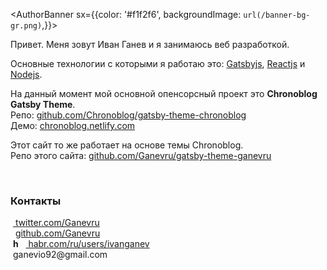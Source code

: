 <AuthorBanner sx={{color: '#f1f2f6', backgroundImage: `url(/banner-bg-gr.png)`,}}>
  <AuthorBannerAvatar />
  <div>
    <AuthorBannerHeading as='h1' sx={{fontSize: [7]}} />
    <AuthorBannerDescription />
    <SocialLinks fontSize="30px" />
  </div>
</AuthorBanner>

Привет. Меня зовут Иван Ганев и я занимаюсь веб разработкой.

Основные технологии с которыми я работаю это: [Gatsbyjs](https://www.gatsbyjs.org/), [Reactjs](https://reactjs.org/) и [Nodejs](https://nodejs.org).

На данный момент мой основной опенсорсный проект это **Chronoblog Gatsby Theme**.  
Репо: [github.com/Chronoblog/gatsby-theme-chronoblog](https://github.com/Chronoblog/gatsby-theme-chronoblog)  
Демо: [chronoblog.netlify.com](https://chronoblog.netlify.com/)

Этот сайт то же работает на основе темы Chronoblog.  
Репо этого сайта: [github.com/Ganevru/gatsby-theme-ganevru](https://github.com/Ganevru/gatsby-theme-ganevru)

<p>&nbsp;</p>

### Контакты

<p>
  <FontAwesomeIcon icon={['fab', 'twitter']} />
  &nbsp;<a href="https://twitter.com/ganevru" target="_blank">
    twitter.com/Ganevru
  </a>
  <br />
  <FontAwesomeIcon icon={['fab', 'github']} />
  &nbsp;
  <a href="https://github.com/ganevru" target="_blank">
    github.com/Ganevru
  </a>
  <br />
  &nbsp;<b>h</b>
  &nbsp;&nbsp;<a href="https://habr.com/ru/users/ivanganev/posts/" target="_blank">
    habr.com/ru/users/ivanganev
  </a>
  <br />
  <FontAwesomeIcon icon="at" />
  &nbsp;ganevio92@gmail.com
</p>
<p>&nbsp;</p>
<FeedSearch />
<Tags />
<FeedItems />
